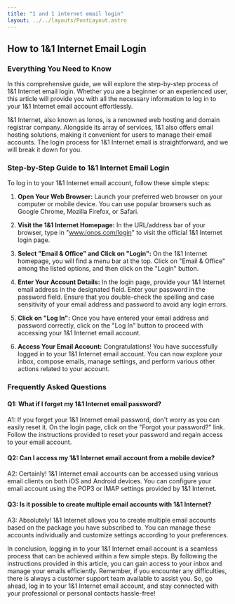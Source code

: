 ```yaml
---
title: "1 and 1 internet email login"
layout: ../../layouts/PostLayout.astro
---
```

## How to 1&1 Internet Email Login
### Everything You Need to Know

In this comprehensive guide, we will explore the step-by-step process of 1&1 Internet email login. Whether you are a beginner or an experienced user, this article will provide you with all the necessary information to log in to your 1&1 Internet email account effortlessly.

1&1 Internet, also known as Ionos, is a renowned web hosting and domain registrar company. Alongside its array of services, 1&1 also offers email hosting solutions, making it convenient for users to manage their email accounts. The login process for 1&1 Internet email is straightforward, and we will break it down for you.

### Step-by-Step Guide to 1&1 Internet Email Login

To log in to your 1&1 Internet email account, follow these simple steps:

1. **Open Your Web Browser:** Launch your preferred web browser on your computer or mobile device. You can use popular browsers such as Google Chrome, Mozilla Firefox, or Safari.
   
2. **Visit the 1&1 Internet Homepage:** In the URL/address bar of your browser, type in "www.ionos.com/login" to visit the official 1&1 Internet login page.
   
3. **Select "Email & Office" and Click on "Login":** On the 1&1 Internet homepage, you will find a menu bar at the top. Click on "Email & Office" among the listed options, and then click on the "Login" button.
   
4. **Enter Your Account Details:** In the login page, provide your 1&1 Internet email address in the designated field. Enter your password in the password field. Ensure that you double-check the spelling and case sensitivity of your email address and password to avoid any login errors.
   
5. **Click on "Log In":** Once you have entered your email address and password correctly, click on the "Log In" button to proceed with accessing your 1&1 Internet email account.
   
6. **Access Your Email Account:** Congratulations! You have successfully logged in to your 1&1 Internet email account. You can now explore your inbox, compose emails, manage settings, and perform various other actions related to your account.

### Frequently Asked Questions

#### Q1: What if I forget my 1&1 Internet email password?
A1: If you forget your 1&1 Internet email password, don't worry as you can easily reset it. On the login page, click on the "Forgot your password?" link. Follow the instructions provided to reset your password and regain access to your email account.

#### Q2: Can I access my 1&1 Internet email account from a mobile device?
A2: Certainly! 1&1 Internet email accounts can be accessed using various email clients on both iOS and Android devices. You can configure your email account using the POP3 or IMAP settings provided by 1&1 Internet.

#### Q3: Is it possible to create multiple email accounts with 1&1 Internet?
A3: Absolutely! 1&1 Internet allows you to create multiple email accounts based on the package you have subscribed to. You can manage these accounts individually and customize settings according to your preferences.

In conclusion, logging in to your 1&1 Internet email account is a seamless process that can be achieved within a few simple steps. By following the instructions provided in this article, you can gain access to your inbox and manage your emails efficiently. Remember, if you encounter any difficulties, there is always a customer support team available to assist you. So, go ahead, log in to your 1&1 Internet email account, and stay connected with your professional or personal contacts hassle-free!

